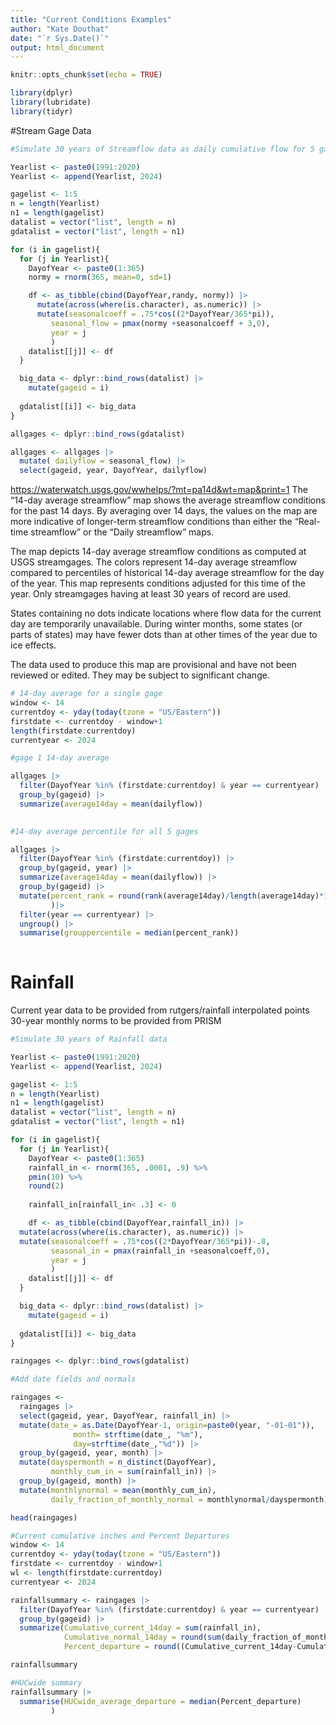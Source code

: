 ```yaml
---
title: "Current Conditions Examples"
author: "Kate Douthat"
date: "`r Sys.Date()`"
output: html_document
---
```


```r
knitr::opts_chunk$set(echo = TRUE)
```

```r
library(dplyr)
library(lubridate)
library(tidyr)
```

#Stream Gage Data

```r
#Simulate 30 years of Streamflow data as daily cumulative flow for 5 gages in the HUC

Yearlist <- paste0(1991:2020)
Yearlist <- append(Yearlist, 2024)

gagelist <- 1:5
n = length(Yearlist)
n1 = length(gagelist)
datalist = vector("list", length = n)
gdatalist = vector("list", length = n1)

for (i in gagelist){
  for (j in Yearlist){
    DayofYear <- paste0(1:365)
    normy = rnorm(365, mean=0, sd=1)

    df <- as_tibble(cbind(DayofYear,randy, normy)) |>
      mutate(across(where(is.character), as.numeric)) |>
      mutate(seasonalcoeff = .75*cos((2*DayofYear/365*pi)),
         seasonal_flow = pmax(normy +seasonalcoeff + 3,0),
         year = j
         )
    datalist[[j]] <- df
  }

  big_data <- dplyr::bind_rows(datalist) |>
    mutate(gageid = i)
  
  gdatalist[[i]] <- big_data
}

```

```r
allgages <- dplyr::bind_rows(gdatalist)

allgages <- allgages |>
  mutate( dailyflow = seasonal_flow) |>
  select(gageid, year, DayofYear, dailyflow)
```

<https://waterwatch.usgs.gov/wwhelps/?mt=pa14d&wt=map&print=1> The "14-day average streamflow" map shows the average streamflow conditions for the past 14 days. By averaging over 14 days, the values on the map are more indicative of longer-term streamflow conditions than either the "Real-time streamflow" or the "Daily streamflow" maps.

The map depicts 14-day average streamflow conditions as computed at USGS streamgages. The colors represent 14-day average streamflow compared to percentiles of historical 14-day average streamflow for the day of the year. This map represents conditions adjusted for this time of the year. Only streamgages having at least 30 years of record are used.

States containing no dots indicate locations where flow data for the current day are temporarily unavailable. During winter months, some states (or parts of states) may have fewer dots than at other times of the year due to ice effects.

The data used to produce this map are provisional and have not been reviewed or edited. They may be subject to significant change.

```r
# 14-day average for a single gage
window <- 14
currentdoy <- yday(today(tzone = "US/Eastern")) 
firstdate <- currentdoy - window+1
length(firstdate:currentdoy)
currentyear <- 2024

#gage 1 14-day average

allgages |>
  filter(DayofYear %in% (firstdate:currentdoy) & year == currentyear) |>
  group_by(gageid) |>
  summarize(average14day = mean(dailyflow))
  
```

```r
#14-day average percentile for all 5 gages

allgages |>
  filter(DayofYear %in% (firstdate:currentdoy)) |>
  group_by(gageid, year) |>
  summarize(average14day = mean(dailyflow)) |>
  group_by(gageid) |>
  mutate(percent_rank = round(rank(average14day)/length(average14day)*100, 1)
         )|>
  filter(year == currentyear) |>
  ungroup() |>
  summarise(grouppercentile = median(percent_rank))
  
```

# Rainfall

Current year data to be provided from rutgers/rainfall interpolated points 30-year monthly norms to be provided from PRISM

```r
#Simulate 30 years of Rainfall data 

Yearlist <- paste0(1991:2020)
Yearlist <- append(Yearlist, 2024)

gagelist <- 1:5
n = length(Yearlist)
n1 = length(gagelist)
datalist = vector("list", length = n)
gdatalist = vector("list", length = n1)

for (i in gagelist){
  for (j in Yearlist){
    DayofYear <- paste0(1:365)
    rainfall_in <- rnorm(365, .0001, .9) %>%
    pmin(10) %>% 
    round(2)
    
    rainfall_in[rainfall_in< .3] <- 0

    df <- as_tibble(cbind(DayofYear,rainfall_in)) |>
  mutate(across(where(is.character), as.numeric)) |>
  mutate(seasonalcoeff = .75*cos((2*DayofYear/365*pi))-.8,
         seasonal_in = pmax(rainfall_in +seasonalcoeff,0),
         year = j
         )
    datalist[[j]] <- df
  }

  big_data <- dplyr::bind_rows(datalist) |>
    mutate(gageid = i)
  
  gdatalist[[i]] <- big_data
}

```

```r
raingages <- dplyr::bind_rows(gdatalist)

#Add date fields and normals

raingages <- 
  raingages |>
  select(gageid, year, DayofYear, rainfall_in) |>
  mutate(date_= as.Date(DayofYear-1, origin=paste0(year, "-01-01")), 
              month= strftime(date_, "%m"), 
              day=strftime(date_,"%d")) |>
  group_by(gageid, year, month) |>
  mutate(dayspermonth = n_distinct(DayofYear),
         monthly_cum_in = sum(rainfall_in)) |>
  group_by(gageid, month) |>
  mutate(monthlynormal = mean(monthly_cum_in),
         daily_fraction_of_monthly_normal = monthlynormal/dayspermonth)

head(raingages)
```

```r
#Current cumulative inches and Percent Departures
window <- 14
currentdoy <- yday(today(tzone = "US/Eastern")) 
firstdate <- currentdoy - window+1
wl <- length(firstdate:currentdoy)
currentyear <- 2024

rainfallsummary <- raingages |>
  filter(DayofYear %in% (firstdate:currentdoy) & year == currentyear) |>
  group_by(gageid) |>
  summarize(Cumulative_current_14day = sum(rainfall_in),
            Cumulative_normal_14day = round(sum(daily_fraction_of_monthly_normal), 2),
            Percent_departure = round((Cumulative_current_14day-Cumulative_normal_14day)/Cumulative_normal_14day*100, 1)) 

rainfallsummary  
```

```r
#HUCwide summary
rainfallsummary |>
  summarise(HUCwide_average_departure = median(Percent_departure)
         )
```
